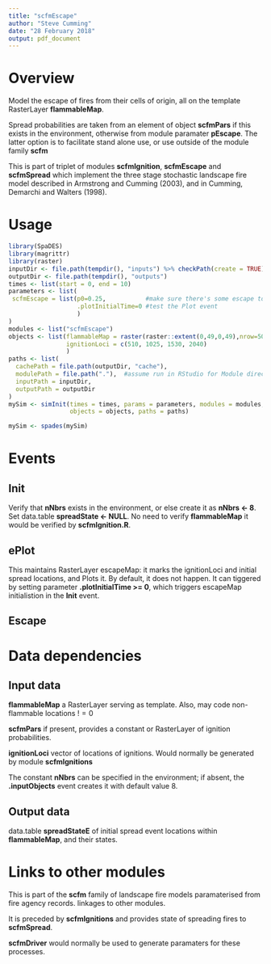 ```yaml
---
title: "scfmEscape"
author: "Steve Cumming"
date: "28 February 2018"
output: pdf_document
---
```


# Overview

Model the escape of fires from their cells of origin, all on the template RasterLayer __flammableMap__.

Spread probabilities are taken from an element of object __scfmPars__ if this exists in the environment, otherwise from
module paramater __pEscape__. The latter option is to facilitate stand alone use, or use outside of the module family __scfm__

This is part of triplet of modules __scfmIgnition__, __scfmEscape__ and __scfmSpread__ which implement the three stage stochastic landscape fire model described in Armstrong and Cumming (2003), and in Cumming, Demarchi and Walters (1998).

# Usage

```r
library(SpaDES)
library(magrittr)
library(raster)
inputDir <- file.path(tempdir(), "inputs") %>% checkPath(create = TRUE)
outputDir <- file.path(tempdir(), "outputs")
times <- list(start = 0, end = 10)
parameters <- list(
 scfmEscape = list(p0=0.25,           #make sure there's some escape to show.
                   .plotInitialTime=0 #test the Plot event
                   ) 
)
modules <- list("scfmEscape")
objects <- list(flammableMap = raster(raster::extent(0,49,0,49),nrow=50, ncol=50, vals=0),
                ignitionLoci = c(510, 1025, 1530, 2040)
                )
paths <- list(
  cachePath = file.path(outputDir, "cache"),
  modulePath = file.path("."),  #assume run in RStudio for Module directory
  inputPath = inputDir,
  outputPath = outputDir
)
mySim <- simInit(times = times, params = parameters, modules = modules,
                 objects = objects, paths = paths)

mySim <- spades(mySim)
```

# Events

## Init 

Verify that __nNbrs__ exists in the environment, or else create it as __nNbrs <-  8__.
Set data.table __spreadState <- NULL__. 
No need to verify __flammableMap__ it would be verified by __scfmIgnition.R__.

## ePlot

This maintains RasterLayer escapeMap: it marks the ignitionLoci and initial spread locations, and Plots it.
By default, it does not happen. It can tiggered by setting parameter __.plotInitialTime >= 0__, which triggers escapeMap initialistion in the __Init__ event. 

## Escape



# Data dependencies

## Input data

__flammableMap__ a RasterLayer serving as template. Also, may code non-flammable locations $!=0$ 

__scfmPars__ if present, provides a constant or RasterLayer of ignition probabilities. 

__ignitionLoci__ vector of locations of ignitions. Would normally be generated by module __scfmIgnitions__

The constant __nNbrs__ can be specified in the environment; if absent, the __.inputObjects__ event creates it with default value 8.

## Output data

data.table __spreadStateE__ of initial spread event locations within __flammableMap__, and their states. 


# Links to other modules

This is part of the __scfm__ family of landscape fire models paramaterised from fire agency records.  linkages to other modules.

It is preceded by __scfmIgnitions__ and provides state of spreading fires to __scfmSpread__.

__scfmDriver__ would normally be used to generate paramaters for these processes. 



